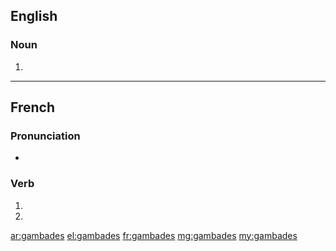 {{also|gambadés}}
==English==

===Noun===
{{head|en|noun plural form}}

# {{plural of|gambade|lang=en}}

----

==French==

===Pronunciation===
* {{homophones|lang=fr|gambade|gambadent}}

===Verb===
{{fr-verb-form}}

# {{inflection of|gambader||2|s|pres|indc|lang=fr}}
# {{inflection of|gambader||2|s|pres|subj|lang=fr}}

[[ar:gambades]]
[[el:gambades]]
[[fr:gambades]]
[[mg:gambades]]
[[my:gambades]]